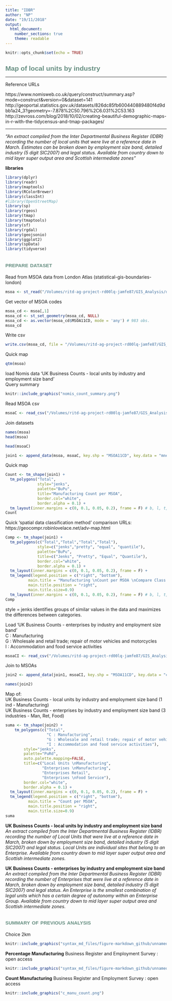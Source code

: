 ```yaml
---
title: "IDBR"
author: "NP"
date: "19/11/2018"
output: 
  html_document:
    number_sections: true
    theme: readable
---
```

<style>
  h1, h2, h3, h4, h5, h6{
    color: #668e81;
    font-family: "arial narrow", helvetica;
  }
  h1, h2{
    font-size: 150%
  }
  h2{
    font-variant: small-caps
  }
</style>

```r
knitr::opts_chunk$set(echo = TRUE)
```

# Map of local units by industry

***
Reference URLs

https://www.nomisweb.co.uk/query/construct/summary.asp?mode=construct&version=0&dataset=141 
http://geoportal.statistics.gov.uk/datasets/826dc85fb600440889480f4d9dbb1a24_3?geometry=-7.878%2C50.796%2C6.031%2C53.163  
http://zevross.com/blog/2018/10/02/creating-beautiful-demographic-maps-in-r-with-the-tidycensus-and-tmap-packages/  

***

*"An extract compiled from the Inter Departmental Business Register (IDBR) recording the number of local units that were live at a reference date in March. Estimates can be broken down by employment size band, detailed industry (5 digit SIC2007) and legal status. Available from country down to mid layer super output area and Scottish intermediate zones"*

**libraries**
```r
library(dplyr)
library(readr)
library(maptools)
library(RColorBrewer)
library(classInt)
#library(OpenStreetMap)
library(sp)
library(rgeos)
library(tmap)
library(tmaptools)
library(sf)
library(rgdal)
library(geojsonio)
library(ggplot2)
library(spData)
library(tidyverse)
```

## prepare dataset

Read from MSOA data from London Atlas (statistical-gis-boundaries-london)
```r
msoa <- st_read("/Volumes/ritd-ag-project-rd00lq-jamfe87/GIS_Analysis/dataRaw/statistical-gis-boundaries-london/ESRI/MSOA_2011_London_gen_MHW.shp")
```

Get vector of MSOA codes
```r
msoa_cd <- msoa[,1]
msoa_cd <- st_set_geometry(msoa_cd, NULL)
msoa_cd <- as.vector(msoa_cd$MSOA11CD, mode = 'any') # 983 obs.
msoa_cd

```

Write csv
```r
write.csv(msoa_cd, file = "/Volumes/ritd-ag-project-rd00lq-jamfe87/GIS_Analysis/dataProcessed/msoa_codes.csv")
```

Quick map
```r
qtm(msoa)
```

load Nomis data 'UK Business Counts - local units by industry and employment size band'  
Query summary  
```r
knitr::include_graphics("nomis_count_summary.png")
```

Read MSOA csv
```r
msoaC <- read_csv("/Volumes/ritd-ag-project-rd00lq-jamfe87/GIS_Analysis/dataProcessed/msoa_nomis_counts.csv")
```

Join datasets
```r
names(msoa)
head(msoa)
```

```r
head(msoaC)
```

```r
join1 <- append_data(msoa, msoaC, key.shp = "MSOA11CD", key.data = "mnemonic", ignore.duplicates = TRUE, ignore.na = TRUE)
```

Quick map
```r
Count <- tm_shape(join1) +
  tm_polygons("Total",
              style="jenks",
              palette="BuPu",
              title="Manufacturing Count per MSOA",
              border.col="white",
              border.alpha = 0.1) +
  tm_layout(inner.margins = c(0, 0.1, 0.05, 0.2), frame = F) # b, l, t, r 
Count
```
  
Quick 'spatial data classification method' comparison
URLs: https://geocompr.robinlovelace.net/adv-map.html  

```r
Comp <- tm_shape(join1) +
  tm_polygons(c("Total","Total","Total","Total"),
              style=c("jenks","pretty", "equal", "quantile"),
              palette="BuPu",
              title=c("Jenks", "Pretty", "Equal", "Quantile"),
              border.col="white",
              border.alpha = 0.1) +
  tm_layout(inner.margins = c(0, 0.1, 0.05, 0.2), frame = F) +
  tm_legend(legend.position = c("right", "bottom"),
          main.title = "Manufacturing \nCount per MSOA \nCompare Class.",
          main.title.position = "right",
          main.title.size=0.9)
  tm_layout(inner.margins = c(0, 0.1, 0.05, 0.2), frame = F) # b, l, t, r 
Comp
```
  
style = jenks identifies groups of similar values in the data and maximizes the differences between categories.

Load 'UK Business Counts - enterprises by industry and employment size band'  
C : Manufacturing  
G : Wholesale and retail trade; repair of motor vehicles and motorcycles  
I : Accommodation and food service activities  

```r
msoaCI <- read_csv("/Volumes/ritd-ag-project-rd00lq-jamfe87/GIS_Analysis/dataProcessed/msoa_nomis_counts_ind.csv")
```

Join to MSOAs
```r
join2 <- append_data(join1, msoaCI, key.shp = "MSOA11CD", key.data = "cd", ignore.duplicates = TRUE, ignore.na = TRUE)
```
```r
names(join2)
```


Map of:  
UK Business Counts - local units by industry and employment size band (1 ind - Manufacturing)  
UK Business Counts - enterprises by industry and employment size band (3 industries - Man, Ret, Food)
```r
suma <- tm_shape(join2) +
    tm_polygons(c("Total",
                  "C : Manufacturing",
                  "G : Wholesale and retail trade; repair of motor vehicles and motorcycles",
                  "I : Accommodation and food service activities"), 
        style="jenks",
        palette="PuRd",
        auto.palette.mapping=FALSE,
        title=c("Local Units \nManufacturing",
                "Enterprises \nManufacturing",
                "Enterprises Retail",
                "Enterprises \nFood Service"),
        border.col="white",
        border.alpha = 0.1) +
  tm_layout(inner.margins = c(0, 0.1, 0.05, 0.2), frame = F) +
  tm_legend(legend.position = c("right", "bottom"),
          main.title = "Count per MSOA",
          main.title.position = "right",
          main.title.size=0.9)
suma
```
  
**UK Business Counts - local units by industry and employment size band**
*An extract compiled from the Inter Departmental Business Register (IDBR) recording the number of Local Units that were live at a reference date in March, broken down by employment size band, detailed industry (5 digit SIC2007) and legal status. Local Units are individual sites that belong to an Enterprise. Available from country down to mid layer super output area and Scottish intermediate zones.*

**UK Business Counts - enterprises by industry and employment size band**
*An extract compiled from the Inter Departmental Business Register (IDBR) recording the number of Enterprises that were live at a reference date in March, broken down by employment size band, detailed industry (5 digit SIC2007) and legal status. An Enterprise is the smallest combination of legal units which has a certain degree of autonomy within an Enterprise Group. Available from country down to mid layer super output area and Scottish intermediate zones.*

## summary of previous analysis

Choice 2km
```r
knitr::include_graphics("syntax_md_files/figure-markdown_github/unnamed-chunk-12-1.png")
```

**Percentage Manufacturing** Business Register and Employment Survey : open access
```r
knitr::include_graphics("syntax_md_files/figure-markdown_github/unnamed-chunk-14-1.png")
```

**Count Manufacturing** Business Register and Employment Survey : open access
```r
knitr::include_graphics("c_manu_count.png")
```

